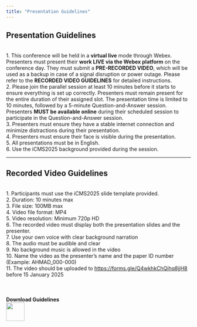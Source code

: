 ```yaml
---
title: "Presentation Guidelines"
---
```


## Presentation Guidelines
\
1. This conference will be held in a **virtual live** mode through Webex. Presenters must present their **work LIVE via the Webex platform** on the conference day. They must submit a **PRE-RECORDED VIDEO**, which will be used as a backup in case of a signal disruption or power outage. Please refer to the **RECORDED VIDEO GUIDELINES** for detailed instructions.\
2. Please join the parallel session at least 10 minutes before it starts to ensure everything is set up correctly. Presenters must remain present for the entire duration of their assigned slot. The presentation time is limited to 10 minutes, followed by a 5-minute Question-and-Answer session. Presenters **MUST be available online** during their scheduled session to participate in the Question-and-Answer session.\
3. Presenters must ensure they have a stable internet connection and minimize distractions during their presentation.\
4. Presenters must ensure their face is visible during the presentation.\
5. All presentations must be in English.\
6. Use the iCMS2025 background provided during the session.\

---

## Recorded Video Guidelines\
\
1. Participants must use the iCMS2025 slide template provided.\
2. Duration: 10 minutes max\
3. File size: 100MB max\
4. Video file format: MP4\
5. Video resolution: Minimum 720p HD\
6. The recorded video must display both the presentation slides and the presenter.\
7. Use your own voice with clear background narration\
8. The audio must be audible and clear\
9. No background music is allowed in the video\
10. Name the video as the presenter’s name and the paper ID number
(Example: AHMAD_000-000)\
11. The video should be uploaded to [https://forms.gle/Q4wkhkChQjhq8jjH8](https://forms.gle/Q4wkhkChQjhq8jjH8) before 15 January 2025\
\
\
\
**Download Guidelines**\
[![](images/word.png){width=50px}](files/PRESENTATION_GUIDELINES_ICMS2025_latest.docx){target="_blank"}\
